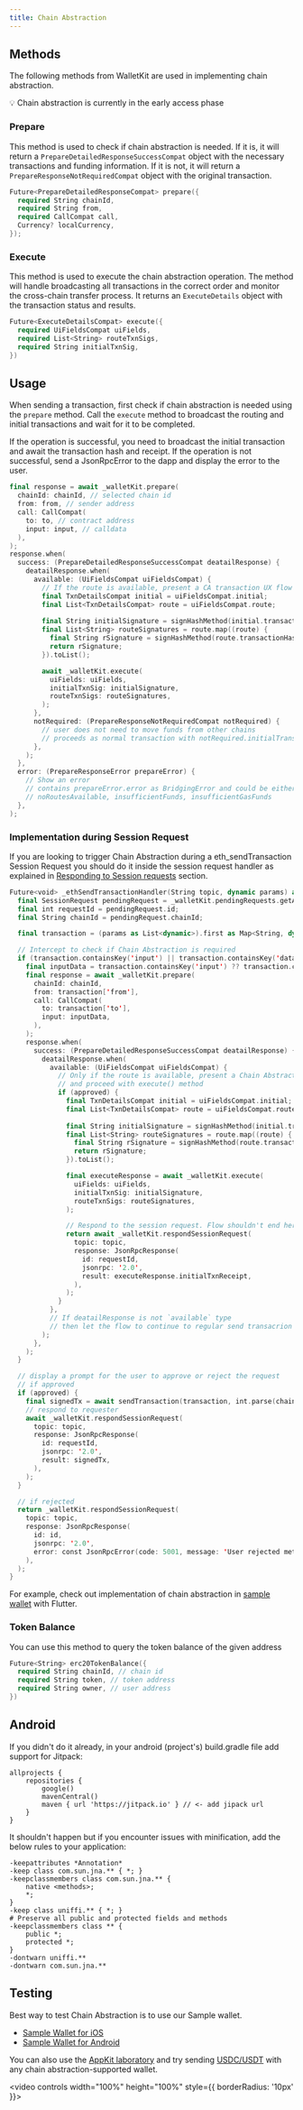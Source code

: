 ```yaml
---
title: Chain Abstraction
---
```



<HowItWorks />

## Methods

The following methods from WalletKit are used in implementing chain abstraction.

<Info>
💡 Chain abstraction is currently in the early access phase
</Info>

### Prepare 

This method is used to check if chain abstraction is needed. If it is, it will return a `PrepareDetailedResponseSuccessCompat` object with the necessary transactions and funding information. 
If it is not, it will return a `PrepareResponseNotRequiredCompat` object with the original transaction. 

```swift
Future<PrepareDetailedResponseCompat> prepare({
  required String chainId,
  required String from,
  required CallCompat call,
  Currency? localCurrency,
});
```

### Execute

This method is used to execute the chain abstraction operation. The method will handle broadcasting all transactions in the correct order and monitor the cross-chain transfer process. It returns an `ExecuteDetails` object with the transaction status and results.

```swift
Future<ExecuteDetailsCompat> execute({
  required UiFieldsCompat uiFields,
  required List<String> routeTxnSigs,
  required String initialTxnSig,
})
```

## Usage

When sending a transaction, first check if chain abstraction is needed using the `prepare` method. Call the `execute` method to broadcast the routing and initial transactions and wait for it to be completed. 

If the operation is successful, you need to broadcast the initial transaction and await the transaction hash and receipt. 
If the operation is not successful, send a JsonRpcError to the dapp and display the error to the user. 

```swift
final response = await _walletKit.prepare(
  chainId: chainId, // selected chain id
  from: from, // sender address
  call: CallCompat(
    to: to, // contract address
    input: input, // calldata
  ),
);
response.when(
  success: (PrepareDetailedResponseSuccessCompat deatailResponse) {
    deatailResponse.when(
      available: (UiFieldsCompat uiFieldsCompat) {
        // If the route is available, present a CA transaction UX flow and sign hashes when approved
        final TxnDetailsCompat initial = uiFieldsCompat.initial;
        final List<TxnDetailsCompat> route = uiFieldsCompat.route;
        
        final String initialSignature = signHashMethod(initial.transactionHashToSign);
        final List<String> routeSignatures = route.map((route) {
          final String rSignature = signHashMethod(route.transactionHashToSign);
          return rSignature;
        }).toList();

        await _walletKit.execute(
          uiFields: uiFields,
          initialTxnSig: initialSignature,
          routeTxnSigs: routeSignatures,
        );
      },
      notRequired: (PrepareResponseNotRequiredCompat notRequired) {
        // user does not need to move funds from other chains
        // proceeds as normal transaction with notRequired.initialTransaction
      },
    );
  },
  error: (PrepareResponseError prepareError) {
    // Show an error
    // contains prepareError.error as BridgingError and could be either:
    // noRoutesAvailable, insufficientFunds, insufficientGasFunds
  },
);
```

### Implementation during Session Request

If you are looking to trigger Chain Abstraction during a eth_sendTransaction Session Request you should do it inside the session request handler as explained in [Responding to Session requests](../usage.mdx#responding-to-session-requests) section.

```swift
Future<void> _ethSendTransactionHandler(String topic, dynamic params) async {
  final SessionRequest pendingRequest = _walletKit.pendingRequests.getAll().last;
  final int requestId = pendingRequest.id;
  final String chainId = pendingRequest.chainId;

  final transaction = (params as List<dynamic>).first as Map<String, dynamic>;

  // Intercept to check if Chain Abstraction is required
  if (transaction.containsKey('input') || transaction.containsKey('data')) {
    final inputData = transaction.containsKey('input') ?? transaction.containsKey('data');
    final response = await _walletKit.prepare(
      chainId: chainId,
      from: transaction['from'],
      call: CallCompat(
        to: transaction['to'],
        input: inputData,
      ),
    );
    response.when(
      success: (PrepareDetailedResponseSuccessCompat deatailResponse) {
        deatailResponse.when(
          available: (UiFieldsCompat uiFieldsCompat) {
            // Only if the route is available, present a Chain Abstraction approval modal 
            // and proceed with execute() method
            if (approved) {
              final TxnDetailsCompat initial = uiFieldsCompat.initial;
              final List<TxnDetailsCompat> route = uiFieldsCompat.route;
              
              final String initialSignature = signHashMethod(initial.transactionHashToSign);
              final List<String> routeSignatures = route.map((route) {
                final String rSignature = signHashMethod(route.transactionHashToSign);
                return rSignature;
              }).toList();

              final executeResponse = await _walletKit.execute(
                uiFields: uiFields,
                initialTxnSig: initialSignature,
                routeTxnSigs: routeSignatures,
              );

              // Respond to the session request. Flow shouldn't end here as the transaction was processed
              return await _walletKit.respondSessionRequest(
                topic: topic,
                response: JsonRpcResponse(
                  id: requestId, 
                  jsonrpc: '2.0', 
                  result: executeResponse.initialTxnReceipt,
                ),
              );
            }
          },
          // If deatailResponse is not `available` type
          // then let the flow to continue to regular send transacrion
        );
      },
    );
  }

  // display a prompt for the user to approve or reject the request
  // if approved
  if (approved) {
    final signedTx = await sendTransaction(transaction, int.parse(chainId));
    // respond to requester
    await _walletKit.respondSessionRequest(
      topic: topic,
      response: JsonRpcResponse(
        id: requestId, 
        jsonrpc: '2.0', 
        result: signedTx,
      ),
    );
  }

  // if rejected
  return _walletKit.respondSessionRequest(
    topic: topic,
    response: JsonRpcResponse(
      id: id,
      jsonrpc: '2.0',
      error: const JsonRpcError(code: 5001, message: 'User rejected method'),
    ),
  );
}

```

For example, check out implementation of chain abstraction in [sample wallet](https://github.com/reown-com/reown_flutter/blob/develop/packages/reown_walletkit/example/lib/dependencies/chain_services/evm_service.dart) with Flutter.

### Token Balance

You can use this method to query the token balance of the given address

```swift
Future<String> erc20TokenBalance({
  required String chainId, // chain id
  required String token, // token address
  required String owner, // user address
})
```

 ## Android

 If you didn't do it already, in your android (project's) build.gradle file add support for Jitpack:

 ```
 allprojects {
     repositories {
         google()
         mavenCentral()
         maven { url 'https://jitpack.io' } // <- add jipack url
     }
 }
 ```

 It shouldn't happen but if you encounter issues with minification, add the below rules to your application:

 ```
 -keepattributes *Annotation*
 -keep class com.sun.jna.** { *; }
 -keepclassmembers class com.sun.jna.** {
     native <methods>;
     *;
 }
 -keep class uniffi.** { *; }
 # Preserve all public and protected fields and methods
 -keepclassmembers class ** {
     public *;
     protected *;
 }
 -dontwarn uniffi.**
 -dontwarn com.sun.jna.**
 ```

<ErrorHandling />

## Testing 

Best way to test Chain Abstraction is to use our Sample wallet.
- [Sample Wallet for iOS](https://testflight.apple.com/join/Uv0XoBuD)
- [Sample Wallet for Android](https://appdistribution.firebase.dev/i/2b8b3dce9e2831cd)

You can also use the [AppKit laboratory](https://appkit-lab.reown.com/library/wagmi/) and try sending [USDC/USDT](../../../walletkit/features/early-access/chain-abstraction.mdx#what-are-the-supported-tokens-and-networks) with any chain abstraction-supported wallet. 

<video controls width="100%" height="100%" style={{ borderRadius: '10px' }}>
  <source src="/images/assets/chain-abstraction-demo.mp4" type="video/mp4" />
</video>
